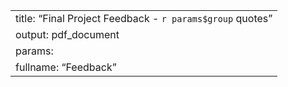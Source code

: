 ---
title: "Final Project Feedback - `r params$group` quotes"
output: pdf_document
params:
  fullname: "Feedback"
---
